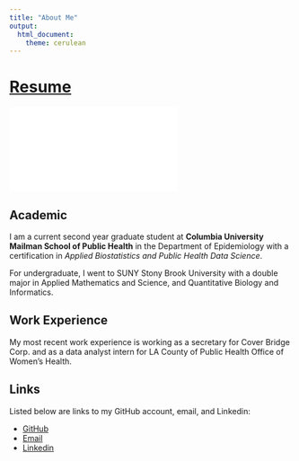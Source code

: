 ```yaml
---
title: "About Me"
output:
  html_document:
    theme: cerulean
---
```


# [Resume](./Rita Wang - Resume.pdf)

![](./Rita Wang - Resume.pdf)

## Academic

I am a current second year graduate student at **Columbia University Mailman School of Public Health** in the Department of Epidemiology with a certification in _Applied Biostatistics and Public Health Data Science_.

For undergraduate, I went to SUNY Stony Brook University with a double major in Applied Mathematics and Science, and Quantitative Biology and Informatics.


## Work Experience

My most recent work experience is working as a secretary for Cover Bridge Corp. and as a data analyst intern for LA County of Public Health Office of Women’s Health.

## Links

Listed below are links to my GitHub account, email, and Linkedin:

* [GitHub](https://github.com/816dramaaddict)
* [Email](ryw2109@cumc.columbia.edu)
* [Linkedin](https://www.linkedin.com/in/ritawang-ryw/)